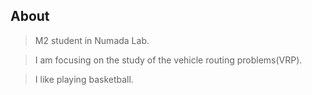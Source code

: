 ## About

>M2 student in Numada Lab.

>I am focusing on the study of the vehicle routing problems(VRP).

>I like playing basketball.